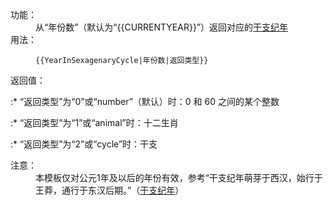 <includeonly>{{pp-template}}</includeonly><noinclude>{{template doc page viewed directly}}</noinclude>

;功能：
:从“年份数”（默认为“<nowiki>{{CURRENTYEAR}}</nowiki>”）返回对应的[[干支纪年]]
;用法：
:<pre>{{YearInSexagenaryCycle|年份数|返回类型}}</pre>
;返回值：
:* “返回类型”为“0”或“number”（默认）时：0 和 60 之间的某个整数
:* “返回类型”为“1”或“animal”时：十二生肖
:* “返回类型”为“2”或“cycle”时：干支
;注意：
:本模板仅对公元1年及以后的年份有效，参考“干支纪年萌芽于西汉，始行于王莽，通行于东汉后期。”（[[干支#干支纪年|干支纪年]]）

{{esoteric}}

<includeonly>
[[Category:日期计算模板|{{PAGENAME}}]]

</includeonly>